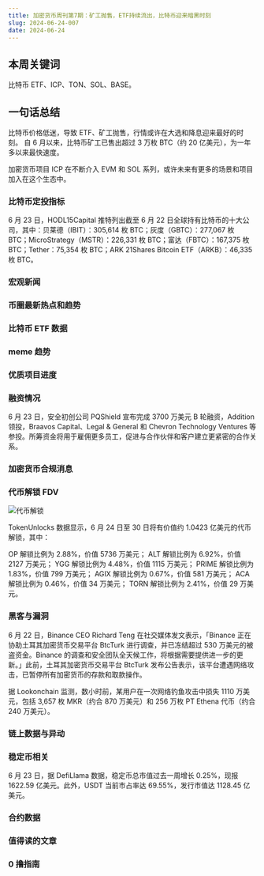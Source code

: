 ```yaml
---
title: 加密货币周刊第7期：矿工抛售，ETF持续流出，比特币迎来暗黑时刻
slug: 2024-06-24-007
date: 2024-06-24
---
```


## 本周关键词

比特币 ETF、ICP、TON、SOL、BASE。

## 一句话总结

比特币价格低迷，导致 ETF、矿工抛售，行情或许在大选和降息迎来最好的时刻。 自 6 月以来，比特币矿工已售出超过 3 万枚 BTC（约 20 亿美元），为一年多以来最快速度。

加密货币项目 ICP 在不断介入 EVM 和 SOL 系列，或许未来有更多的场景和项目加入在这个生态中。

### 比特币定投指标

6 月 23 日，HODL15Capital 推特列出截至 6 月 22 日全球持有比特币的十大公司，其中：贝莱德（IBIT）：305,614 枚 BTC；灰度（GBTC）：277,067 枚 BTC；MicroStrategy（MSTR）：226,331 枚 BTC；富达（FBTC）：167,375 枚 BTC；Tether：75,354 枚 BTC；ARK 21Shares Bitcoin ETF（ARKB）：46,335 枚 BTC。

### 宏观新闻

### 币圈最新热点和趋势

### 比特币 ETF 数据

### meme 趋势

### 优质项目进度

### 融资情况

6 月 23 日，安全初创公司 PQShield 宣布完成 3700 万美元 B 轮融资，Addition 领投，Braavos Capital、Legal & General 和 Chevron Technology Ventures 等参投。所筹资金将用于雇佣更多员工，促进与合作伙伴和客户建立更紧密的合作关系。

### 加密货币合规消息

### 代币解锁 FDV

![代币解锁](https://pbs.twimg.com/media/GQkWkWaakAINz9T?format=jpg&name=large)

TokenUnlocks 数据显示，6 月 24 日至 30 日将有价值约 1.0423 亿美元的代币解锁，其中：

OP 解锁比例为 2.88%，价值 5736 万美元；
ALT 解锁比例为 6.92%，价值 2127 万美元；
YGG 解锁比例为 4.48%，价值 1115 万美元；
PRIME 解锁比例为 1.83%，价值 799 万美元；
AGIX 解锁比例为 0.67%，价值 581 万美元；
ACA 解锁比例为 0.46%，价值 34 万美元；
TORN 解锁比例为 2.41%，价值 29 万美元。

### 黑客与漏洞

6 月 22 日，Binance CEO Richard Teng 在社交媒体发文表示，「Binance 正在协助土耳其加密货币交易平台 BtcTurk 进行调查，并已冻结超过 530 万美元的被盗资金。Binance 的调查和安全团队全天候工作，将根据需要提供进一步的更新。」此前，土耳其加密货币交易平台 BtcTurk 发布公告表示，该平台遭遇网络攻击，已暂停所有加密货币的存款和取款操作。

据 Lookonchain 监测，数小时前，某用户在一次网络钓鱼攻击中损失 1110 万美元，包括 3,657 枚 MKR（约合 870 万美元）和 256 万枚 PT Ethena 代币（约合 240 万美元）。

### 链上数据与异动

### 稳定币相关

6 月 23 日，据 DefiLlama 数据，稳定币总市值过去一周增长 0.25%，现报 1622.59 亿美元。此外，USDT 当前市占率达 69.55%，发行市值达 1128.45 亿美元。

### 合约数据

### 值得读的文章

### 0 撸指南
